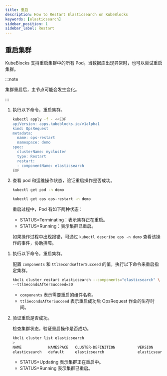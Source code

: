 ```yaml
---
title: 重启
description: How to Restart Elasticsearch on KubeBlocks
keywords: [elasticsearch]
sidebar_position: 1
sidebar_label: Restart
---
```



## 重启集群

KubeBlocks 支持重启集群中的所有 Pod。当数据库出现异常时，也可以尝试重启集群。

:::note

集群重启后，主节点可能会发生变化。

:::

<Tabs>

<TabItem value="kubectl" label="kubectl" default>

1. 执行以下命令，重启集群。

   ```bash
   kubectl apply -f - <<EOF
   apiVersion: apps.kubeblocks.io/v1alpha1
   kind: OpsRequest
   metadata:
     name: ops-restart
     namespace: demo
   spec:
     clusterName: mycluster
     type: Restart
     restart:
     - componentName: elasticsearch
   EOF
   ```

2. 查看 pod 和运维操作状态，验证重启操作是否成功。

   ```bash
   kubectl get pod -n demo

   kubectl get ops ops-restart -n demo
   ```

   重启过程中，Pod 有如下两种状态：

   - STATUS=Terminating：表示集群正在重启。
   - STATUS=Running：表示集群已重启。

   如果操作过程中出现报错，可通过 `kubectl describe ops -n demo` 查看该操作的事件，协助排障。

</TabItem>

<TabItem value="kbcli" label="kbcli">

1. 执行以下命令，重启集群。

   配置 `components` 和 `ttlSecondsAfterSucceed` 的值，执行以下命令来重启指定集群。

   ```bash
   kbcli cluster restart elasticsearch --components="elasticsearch" \
   --ttlSecondsAfterSucceed=30
   ```

   - `components` 表示需要重启的组件名称。
   - `ttlSecondsAfterSucceed` 表示重启成功后 OpsRequest 作业的生存时间。

2. 验证重启是否成功。

   检查集群状态，验证重启操作是否成功。

   ```bash
   kbcli cluster list elasticsearch
   >
   NAME            NAMESPACE   CLUSTER-DEFINITION          VERSION               TERMINATION-POLICY   STATUS    CREATED-TIME
   elasticsearch   default     elasticsearch               elasticsearch-8.8.2   Delete               Running   Jul 05,2024 17:51 UTC+0800
   ```

   - STATUS=Updating 表示集群正在重启中。
   - STATUS=Running 表示集群已重启。

</TabItem>

</Tabs>